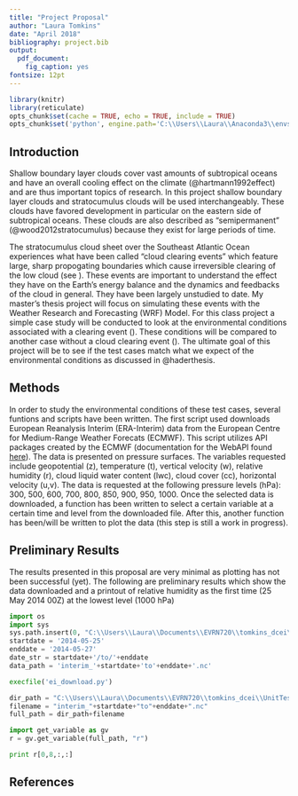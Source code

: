 ```yaml
---
title: "Project Proposal"
author: "Laura Tomkins"
date: "April 2018"
bibliography: project.bib
output:
  pdf_document:
    fig_caption: yes
fontsize: 12pt
---
```


```r
library(knitr)
library(reticulate)
opts_chunk$set(cache = TRUE, echo = TRUE, include = TRUE)
opts_chunk$set('python', engine.path='C:\\Users\\Laura\\Anaconda3\\envs\\python2')
```

## Introduction

Shallow boundary layer clouds cover vast amounts of subtropical oceans and have an overall cooling effect on the climate (@hartmann1992effect) and are thus important topics of research. In this project shallow boundary layer clouds and stratocumulus clouds will be used interchangeably. These clouds have favored development in particular on the eastern side of subtropical oceans. These clouds are also described as "semipermanent" (@wood2012stratocumulus) because they exist for large periods of time. 

The stratocumulus cloud sheet over the Southeast Atlantic Ocean experiences what have been called "cloud clearing events" which feature large, sharp propogating boundaries which cause irreversible clearing of the low cloud (see \autoref{fig:clearing}). These events are important to understand the effect they have on the Earth's energy balance and the dynamics and feedbacks of the cloud in general. They have been largely unstudied to date. My master's thesis project will focus on simulating these events with the Weather Research and Forecasting (WRF) Model. For this class project a simple case study will be conducted to look at the environmental conditions associated with a clearing event (\autoref{fig:clearing}). These conditions will be compared to another case without a cloud clearing event (\autoref{fig:noclearing}). The ultimate goal of this project will be to see if the test cases match what we expect of the environmental conditions as discussed in @haderthesis.

\begin{figure}
\centering
\includegraphics[height=3.5in]{clearing.jpeg}
\caption{MODIS corrected reflectance true color image from the Aqua satellite on 26 May 2014. Figure shows a propogating clearing boundary as discussed in the paper.}
\label{fig:clearing}
\end{figure}

\begin{figure}
\centering
\includegraphics[height=3.5in]{noclearing.jpeg}
\caption{MODIS corrected reflectance true color image from the Aqua satellite on 21 May 2014. Figures shows an example of a case without a boundary.}
\label{fig:noclearing}
\end{figure}

## Methods
In order to study the environmental conditions of these test cases, several funtions and scripts have been written. The first script used downloads European Reanalysis Interim (ERA-Interim) data from the European Centre for Medium-Range Weather Forecats (ECMWF). This script utilizes API packages created by the ECMWF (documentation for the WebAPI found [here](https://software.ecmwf.int/wiki/display/WEBAPI/ECMWF+Web+API+Home)). The data is presented on pressure surfaces. The variables requested include geopotential (z), temperature (t), vertical velocity (w), relative humidity (r), cloud liquid water content (lwc), cloud cover (cc), horizontal velocity (u,v). The data is requested at the following pressure levels (hPa): 300, 500, 600, 700, 800, 850, 900, 950, 1000. Once the selected data is downloaded, a function has been written to select a certain variable at a certain time and level from the downloaded file. After this, another function has been/will be written to plot the data (this step is still a work in progress). 

## Preliminary Results

The results presented in this proposal are very minimal as plotting has not been successful (yet). The following are preliminary results which show the data downloaded and a printout of relative humidity as the first time (25 May 2014 00Z) at the lowest level (1000 hPa)

```python
import os
import sys
sys.path.insert(0, "C:\\Users\\Laura\\Documents\\EVRN720\\tomkins_dcei\\UnitTesting\\")
startdate = '2014-05-25'
enddate = '2014-05-27'
date_str = startdate+'/to/'+enddate
data_path = 'interim_'+startdate+'to'+enddate+'.nc'

execfile('ei_download.py')

dir_path = "C:\\Users\\Laura\\Documents\\EVRN720\\tomkins_dcei\\UnitTesting\\"
filename = "interim_"+startdate+"to"+enddate+".nc"
full_path = dir_path+filename

import get_variable as gv
r = gv.get_variable(full_path, "r")

print r[0,8,:,:]

```



## References


